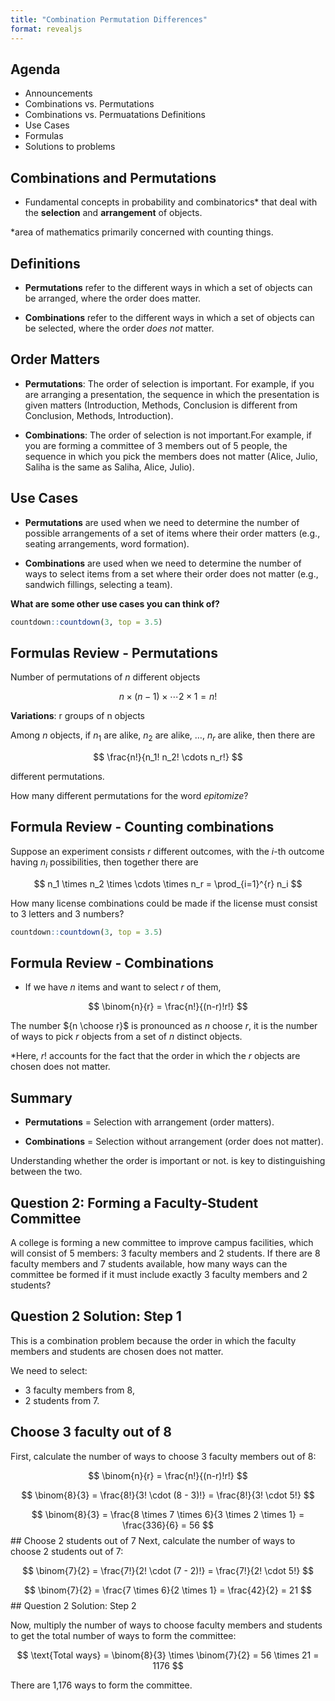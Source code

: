 ```yaml
---
title: "Combination Permutation Differences"
format: revealjs
---
```


## Agenda

-   Announcements
-   Combinations vs. Permutations
-   Combinations vs. Permuatations Definitions
-   Use Cases
-   Formulas
-   Solutions to problems

## Combinations and Permutations

- Fundamental concepts in probability and combinatorics* that deal with the **selection** and **arrangement** of objects.

*area of mathematics primarily concerned with counting things.

## Definitions

- **Permutations** refer to the different ways in which a set of objects can be arranged, where the order does matter.

- **Combinations** refer to the different ways in which a set of objects can be selected, where the order *does not* matter.

## Order Matters

- **Permutations**: The order of selection is important. For example, if you are arranging a presentation, the sequence in which the presentation is given matters (Introduction, Methods, Conclusion is different from Conclusion, Methods, Introduction).

- **Combinations**: The order of selection is not important.For example, if you are forming a committee of 3 members out of 5 people, the sequence in which you pick the members does not matter (Alice, Julio, Saliha is the same as Saliha, Alice, Julio).

## Use Cases

- **Permutations** are used when we need to determine the number of possible arrangements of a set of items where their order matters (e.g., seating arrangements, word formation).

- **Combinations** are used when we need to determine the number of ways to select items from a set where their order does not matter (e.g., sandwich fillings, selecting a team).

**What are some other use cases you can think of?**

```r
countdown::countdown(3, top = 3.5)
```

## Formulas Review - Permutations

Number of permutations of $n$ different objects

$$
n \times (n-1) \times \cdots 2 \times 1 = n!
$$

**Variations**: r groups of n objects

Among $n$ objects, if $n_1$ are alike, $n_2$ are alike, $\ldots$, $n_r$ are alike, then there are

$$
\frac{n!}{n_1! n_2! \cdots n_r!}
$$

different permutations.

How many different permutations for the word *epitomize*?


## Formula Review - **Counting combinations**

Suppose an experiment consists $r$ different outcomes, with the $i$-th outcome having $n_i$ possibilities, then together there are

$$
n_1 \times n_2 \times \cdots \times n_r = \prod_{i=1}^{r} n_i
$$

How many license combinations could be made if the license must consist to 3 letters and 3 numbers?

```r
countdown::countdown(3, top = 3.5)
```

## Formula Review - **Combinations**

- If we have $n$ items and want to select $r$ of them,


$$
\binom{n}{r} = \frac{n!}{(n-r)!r!}
$$

The number ${n \choose r}$ is pronounced as $n$ choose $r$, it is the number of ways to pick
$r$ objects from a set of $n$ distinct objects.

*Here, $r!$ accounts for the fact that the order in which the $r$ objects are chosen does not matter.


## Summary

- **Permutations** = Selection with arrangement (order matters).

- **Combinations** = Selection without arrangement (order does not matter).

Understanding whether the order is important or not. is key to distinguishing between the two.

## Question 2: Forming a Faculty-Student Committee

A college is forming a new committee to improve campus facilities, which will consist of 5 members: 3 faculty members and 2 students. If there are 8 faculty members and 7 students available, how many ways can the committee be formed if it must include exactly 3 faculty members and 2 students?

## Question 2 Solution: Step 1

This is a combination problem because the order in which the faculty members and students are chosen does not matter.

We need to select: 

- 3 faculty members from 8, 
- 2 students from 7.

## Choose 3 faculty out of 8

First, calculate the number of ways to choose 3 faculty members out of 8:

$$
\binom{n}{r} = \frac{n!}{(n-r)!r!}
$$

$$
\binom{8}{3} = \frac{8!}{3! \cdot (8 - 3)!} = \frac{8!}{3! \cdot 5!}
$$

$$
\binom{8}{3} = \frac{8 \times 7 \times 6}{3 \times 2 \times 1} = \frac{336}{6} = 56
$$
## Choose 2 students out of 7
Next, calculate the number of ways to choose 2 students out of 7:

$$
\binom{7}{2} = \frac{7!}{2! \cdot (7 - 2)!} = \frac{7!}{2! \cdot 5!}
$$

$$
\binom{7}{2} = \frac{7 \times 6}{2 \times 1} = \frac{42}{2} = 21
$$
## Question 2 Solution: Step 2

Now, multiply the number of ways to choose faculty members and students to get the total number of ways to form the committee:



$$
\text{Total ways} = \binom{8}{3} \times \binom{7}{2} = 56 \times 21 = 1176
$$

There are 1,176 ways to form the committee.


